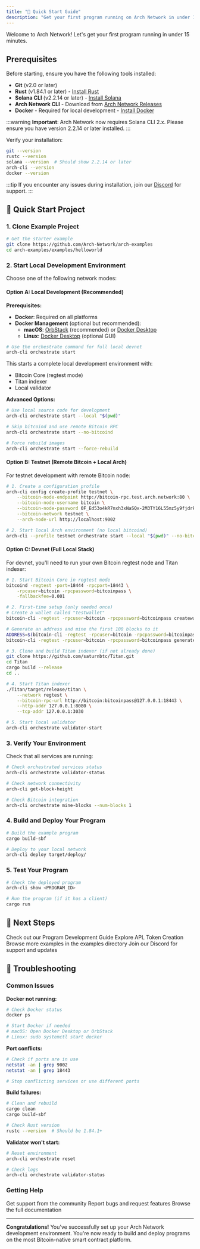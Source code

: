 ```yaml
---
title: "🚀 Quick Start Guide"
description: "Get your first program running on Arch Network in under 15 minutes"
---
```


Welcome to Arch Network! Let's get your first program running in under 15 minutes.

## Prerequisites

Before starting, ensure you have the following tools installed:

- **Git** (v2.0 or later)
- **Rust** (v1.84.1 or later) - [Install Rust](https://rustup.rs/)
- **Solana CLI** (v2.2.14 or later) - [Install Solana](https://docs.solana.com/cli/install-solana-cli-tools)
- **Arch Network CLI** - Download from [Arch Network Releases](https://github.com/Arch-Network/arch-node/releases/latest)
- **Docker** - Required for local development - [Install Docker](https://docs.docker.com/engine/install/)

:::warning
**Important**: Arch Network now requires Solana CLI 2.x. Please ensure you have version 2.2.14 or later installed.
:::

Verify your installation:

```bash
git --version
rustc --version
solana --version  # Should show 2.2.14 or later
arch-cli --version
docker --version
```

:::tip
If you encounter any issues during installation, join our [Discord](https://discord.gg/archnetwork) for support.
:::

## 🚀 Quick Start Project

### 1. Clone Example Project

```bash
# Get the starter example
git clone https://github.com/Arch-Network/arch-examples
cd arch-examples/examples/helloworld
```

### 2. Start Local Development Environment

Choose one of the following network modes:

#### Option A: Local Development (Recommended)

**Prerequisites:**
- **Docker**: Required on all platforms
- **Docker Management** (optional but recommended):
  - **macOS**: [OrbStack](https://orbstack.dev/) (recommended) or [Docker Desktop](https://www.docker.com/products/docker-desktop/)
  - **Linux**: [Docker Desktop](https://www.docker.com/products/docker-desktop/) (optional GUI)

```bash
# Use the orchestrate command for full local devnet
arch-cli orchestrate start
```

This starts a complete local development environment with:
- Bitcoin Core (regtest mode)
- Titan indexer
- Local validator

**Advanced Options:**

```bash
# Use local source code for development
arch-cli orchestrate start --local "$(pwd)"

# Skip bitcoind and use remote Bitcoin RPC
arch-cli orchestrate start --no-bitcoind

# Force rebuild images
arch-cli orchestrate start --force-rebuild
```

#### Option B: Testnet (Remote Bitcoin + Local Arch)

For testnet development with remote Bitcoin node:

```bash
# 1. Create a configuration profile
arch-cli config create-profile testnet \
    --bitcoin-node-endpoint http://bitcoin-rpc.test.arch.network:80 \
    --bitcoin-node-username bitcoin \
    --bitcoin-node-password 0F_Ed53o4kR7nxh3xNaSQx-2M3TY16L55mz5y9fjdrk \
    --bitcoin-network testnet \
    --arch-node-url http://localhost:9002

# 2. Start local Arch environment (no local bitcoind)
arch-cli --profile testnet orchestrate start --local "$(pwd)" --no-bitcoind
```

#### Option C: Devnet (Full Local Stack)

For devnet, you'll need to run your own Bitcoin regtest node and Titan indexer:

```bash
# 1. Start Bitcoin Core in regtest mode
bitcoind -regtest -port=18444 -rpcport=18443 \
    -rpcuser=bitcoin -rpcpassword=bitcoinpass \
    -fallbackfee=0.001

# 2. First-time setup (only needed once)
# Create a wallet called "testwallet"
bitcoin-cli -regtest -rpcuser=bitcoin -rpcpassword=bitcoinpass createwallet testwallet

# Generate an address and mine the first 100 blocks to it
ADDRESS=$(bitcoin-cli -regtest -rpcuser=bitcoin -rpcpassword=bitcoinpass getnewaddress)
bitcoin-cli -regtest -rpcuser=bitcoin -rpcpassword=bitcoinpass generatetoaddress 100 $ADDRESS

# 3. Clone and build Titan indexer (if not already done)
git clone https://github.com/saturnbtc/Titan.git
cd Titan
cargo build --release
cd ..

# 4. Start Titan indexer
./Titan/target/release/titan \
    --network regtest \
    --bitcoin-rpc-url http://bitcoin:bitcoinpass@127.0.0.1:18443 \
    --http-addr 127.0.0.1:8080 \
    --tcp-addr 127.0.0.1:3030

# 5. Start local validator
arch-cli orchestrate validator-start
```

### 3. Verify Your Environment

Check that all services are running:

```bash
# Check orchestrated services status
arch-cli orchestrate validator-status

# Check network connectivity
arch-cli get-block-height

# Check Bitcoin integration
arch-cli orchestrate mine-blocks --num-blocks 1
```

### 4. Build and Deploy Your Program

```bash
# Build the example program
cargo build-sbf

# Deploy to your local network
arch-cli deploy target/deploy/
```

### 5. Test Your Program

```bash
# Check the deployed program
arch-cli show <PROGRAM_ID>

# Run the program (if it has a client)
cargo run
```

## 🎯 Next Steps

<Cards>
  <Card title="Learn More" href="/docs/development/writing-your-first-program">
    Check out our Program Development Guide
  </Card>
  <Card title="Token Development" href="/docs/development/how-to-create-a-fungible-token">
    Explore APL Token Creation
  </Card>
  <Card title="Examples" href="https://github.com/Arch-Network/arch-examples" external>
    Browse more examples in the examples directory
  </Card>
  <Card title="Community" href="https://discord.gg/archnetwork" external>
    Join our Discord for support and updates
  </Card>
</Cards>

## 🔧 Troubleshooting

### Common Issues

**Docker not running:**

```bash
# Check Docker status
docker ps

# Start Docker if needed
# macOS: Open Docker Desktop or OrbStack
# Linux: sudo systemctl start docker
```

**Port conflicts:**

```bash
# Check if ports are in use
netstat -an | grep 9002
netstat -an | grep 18443

# Stop conflicting services or use different ports
```

**Build failures:**

```bash
# Clean and rebuild
cargo clean
cargo build-sbf

# Check Rust version
rustc --version  # Should be 1.84.1+
```

**Validator won't start:**

```bash
# Reset environment
arch-cli orchestrate reset

# Check logs
arch-cli orchestrate validator-status
```

### Getting Help

<Cards>
  <Card title="Discord" href="https://discord.gg/archnetwork" external>
    Get support from the community
  </Card>
  <Card title="GitHub Issues" href="https://github.com/Arch-Network/arch-node/issues" external>
    Report bugs and request features
  </Card>
  <Card title="Documentation" href="https://docs.arch.network" external>
    Browse the full documentation
  </Card>
</Cards>

---

**Congratulations!** You've successfully set up your Arch Network development environment. You're now ready to build and deploy programs on the most Bitcoin-native smart contract platform.
